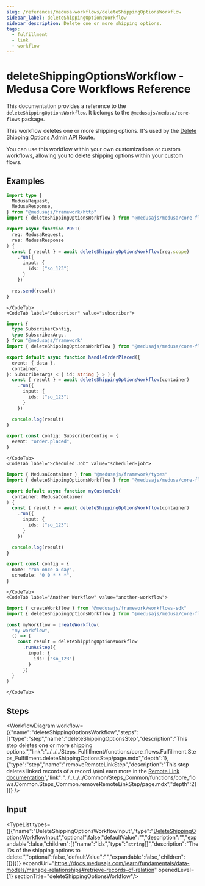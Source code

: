 ```yaml
---
slug: /references/medusa-workflows/deleteShippingOptionsWorkflow
sidebar_label: deleteShippingOptionsWorkflow
sidebar_description: Delete one or more shipping options.
tags:
  - fulfillment
  - link
  - workflow
---
```



# deleteShippingOptionsWorkflow - Medusa Core Workflows Reference

This documentation provides a reference to the `deleteShippingOptionsWorkflow`. It belongs to the `@medusajs/medusa/core-flows` package.

This workflow deletes one or more shipping options. It's used by the
[Delete Shipping Options Admin API Route](https://docs.medusajs.com/api/admin#shipping-options\_deleteshippingoptionsid).

You can use this workflow within your own customizations or custom workflows, allowing you to
delete shipping options within your custom flows.

<SourceCodeLink link="https://github.com/medusajs/medusa/blob/ac76e19194a4b1b7f6c8e4fbcfc956c981a572f7/packages/core/core-flows/src/fulfillment/workflows/delete-shipping-options.ts#L27" />

## Examples

<CodeTabs group="workflow-exection">
    <CodeTab label="API Route" value="api-route">
    
```ts title="src/api/workflow/route.ts"
import type {
  MedusaRequest,
  MedusaResponse,
} from "@medusajs/framework/http"
import { deleteShippingOptionsWorkflow } from "@medusajs/medusa/core-flows"

export async function POST(
  req: MedusaRequest,
  res: MedusaResponse
) {
  const { result } = await deleteShippingOptionsWorkflow(req.scope)
    .run({
      input: {
        ids: ["so_123"]
      }
    })

  res.send(result)
}
```

    </CodeTab>
    <CodeTab label="Subscriber" value="subscriber">
    
```ts title="src/subscribers/order-placed.ts"
import {
  type SubscriberConfig,
  type SubscriberArgs,
} from "@medusajs/framework"
import { deleteShippingOptionsWorkflow } from "@medusajs/medusa/core-flows"

export default async function handleOrderPlaced({
  event: { data },
  container,
}: SubscriberArgs < { id: string } > ) {
  const { result } = await deleteShippingOptionsWorkflow(container)
    .run({
      input: {
        ids: ["so_123"]
      }
    })

  console.log(result)
}

export const config: SubscriberConfig = {
  event: "order.placed",
}
```

    </CodeTab>
    <CodeTab label="Scheduled Job" value="scheduled-job">
    
```ts title="src/jobs/message-daily.ts"
import { MedusaContainer } from "@medusajs/framework/types"
import { deleteShippingOptionsWorkflow } from "@medusajs/medusa/core-flows"

export default async function myCustomJob(
  container: MedusaContainer
) {
  const { result } = await deleteShippingOptionsWorkflow(container)
    .run({
      input: {
        ids: ["so_123"]
      }
    })

  console.log(result)
}

export const config = {
  name: "run-once-a-day",
  schedule: "0 0 * * *",
}
```

    </CodeTab>
    <CodeTab label="Another Workflow" value="another-workflow">
    
```ts title="src/workflows/my-workflow.ts"
import { createWorkflow } from "@medusajs/framework/workflows-sdk"
import { deleteShippingOptionsWorkflow } from "@medusajs/medusa/core-flows"

const myWorkflow = createWorkflow(
  "my-workflow",
  () => {
    const result = deleteShippingOptionsWorkflow
      .runAsStep({
        input: {
          ids: ["so_123"]
        }
      })
  }
)
```

    </CodeTab>
  </CodeTabs>

## Steps

<WorkflowDiagram workflow={{"name":"deleteShippingOptionsWorkflow","steps":[{"type":"step","name":"deleteShippingOptionsStep","description":"This step deletes one or more shipping options.","link":"../../../Steps_Fulfillment/functions/core_flows.Fulfillment.Steps_Fulfillment.deleteShippingOptionsStep/page.mdx","depth":1},{"type":"step","name":"removeRemoteLinkStep","description":"This step deletes linked records of a record.\n\nLearn more in the [Remote Link documentation](https://docs.medusajs.com/learn/fundamentals/module-links/remote-link#cascade-delete-linked-records)","link":"../../../../Common/Steps_Common/functions/core_flows.Common.Steps_Common.removeRemoteLinkStep/page.mdx","depth":2}]}} />

## Input

<TypeList types={[{"name":"DeleteShippingOptionsWorkflowInput","type":"[DeleteShippingOptionsWorkflowInput](../../../../../types/WorkflowTypes/FulfillmentWorkflow/interfaces/types.WorkflowTypes.FulfillmentWorkflow.DeleteShippingOptionsWorkflowInput/page.mdx)","optional":false,"defaultValue":"","description":"","expandable":false,"children":[{"name":"ids","type":"`string`[]","description":"The IDs of the shipping options to delete.","optional":false,"defaultValue":"","expandable":false,"children":[]}]}]} expandUrl="https://docs.medusajs.com/learn/fundamentals/data-models/manage-relationships#retrieve-records-of-relation" openedLevel={1} sectionTitle="deleteShippingOptionsWorkflow"/>

